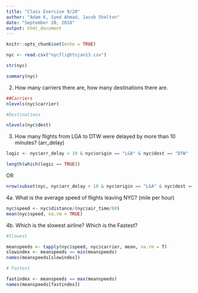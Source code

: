 ```yaml
---
title: "Class Exercise 9/20"
author: "Adam K, Syed Ahmad, Jacob Shelton"
date: "September 20, 2018"
output: html_document
---
```


```r
knitr::opts_chunk$set(echo = TRUE)
```

```r
nyc <- read.csv("nycflightsjan13.csv")

str(nyc)

summary(nyc)

```
2. How many carriers there are, how many destinations there are.

```r

##Carriers
nlevels(nyc$carrier)

#Destinations

nlevels(nyc$dest)

```

3. How many flights from LGA to DTW were delayed by more than 10 minutes? (arr_delay)

```r
logic <- nyc$arr_delay > 10 & nyc$origin == "LGA" & nyc$dest == "DTW"

length(which(logic == TRUE))
```
OR

```r
nrow(subset(nyc, nyc$arr_delay > 10 & nyc$origin == "LGA" & nyc$dest == "DTW"))
```

4a. What is the average speed of flights leaving NYC? (mile per hour)

```r
nyc$speed <- nyc$distance/(nyc$air_time/60)
mean(nyc$speed, na.rm = TRUE)
```
4b. Which is the slowest airline? Which is the Fastest?

```r
#Slowest

meanspeeds <- tapply(nyc$speed, nyc$carrier, mean, na.rm = T)
slowindex <- meanspeeds == min(meanspeeds)
names(meanspeeds[slowindex])

# Fastest

fastindex <- meanspeeds == max(meanspeeds)
names(meanspeeds[fastindex])
```


